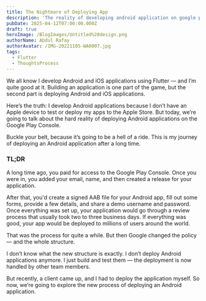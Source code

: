 ```yaml
---
title: The Nightmare of Deploying App
description: 'The reality of developing android application on google play console '
pubDate: 2025-04-12T07:00:00.000Z
draft: true
heroImage: /BlogImages/Untitled%20design.png
authorName: Abdul Rafay
authorAvatar: /IMG-20221105-WA0007.jpg
tags:
  - Flutter
  - ThoughtsProcess
---
```


We all know I develop Android and iOS applications using Flutter — and I’m quite good at it. Building an application is one part of the game, but the second part is deploying Android and iOS applications.

Here’s the truth: I develop Android applications because I don’t have an Apple device to test or deploy my apps to the Apple Store. But today, we’re going to talk about the hard reality of deploying Android applications on the Google Play Console.

Buckle your belt, because it’s going to be a hell of a ride.
 This is my journey of deploying an Android application after a long time.

### TL;DR

A long time ago, you paid for access to the Google Play Console. Once you were in, you added your email, name, and then created a release for your application.

After that, you'd create a signed AAB file for your Android app, fill out some forms, provide a few details, and share a demo username and password. Once everything was set up, your application would go through a review process that usually took two to three business days. If everything was good, your app would be deployed to millions of users around the world.

That was the process for quite a while.
 But then Google changed the policy — and the whole structure.

I don’t know what the new structure is exactly. I don’t deploy Android applications anymore. I just build and test them — the deployment is now handled by other team members.

But recently, a client came up, and I had to deploy the application myself.
 So now, we’re going to explore the new process of deploying an Android application.
